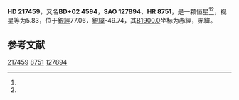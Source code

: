 {{Starbox begin
| name = HD 217459
}}
{{Starbox observe
| epoch = [[J2000.0|J2000.0]]
| constell = {{星座名待查}}<ref name=SIMBAD>{{cite web
 | url=http://simbad.u-strasbg.fr/simbad/sim-id?Ident=HR+8751
 | title =Pulsating variable Star
 | publisher=Centre de Données astronomiques de Strasbourg
 | work=SIMBAD
 | accessdate=2012-07-13}}</ref><ref name=DATA>{{cite web
 | url=http://vizier.u-strasbg.fr/viz-bin/VizieR-5?-out.add=.&-source=5050&-corr=PK=HR&-out.max=9999&HR=8751
 | title=VizieR Detailed Page
 | accessdate=2012-07-13
 | archive-date=2016-03-04
 | archive-url=https://web.archive.org/web/20160304195415/http://vizier.u-strasbg.fr/viz-bin/VizieR-5?-out.add=.&-source=5050&-corr=PK=HR&-out.max=9999&HR=8751
 | dead-url=no
 }}</ref>
| 星官 = 
| ra = {{RA|23|0|42.9}}<ref name=SIMBAD /><ref name=DATA />
| dec = {{DEC|+3|0|42}}<ref name=SIMBAD /><ref name=DATA />
| appmag_v = 5.83<ref name=SIMBAD /><ref name=DATA />
}}
{{Starbox character
| class = K4III<ref name=SIMBAD /><ref name=DATA />
| b-v = 1.34<ref name=SIMBAD /><ref name=DATA />
| u-b = 1.57<ref name=SIMBAD /><ref name=DATA />
| r-i = 0.5E<ref name=SIMBAD /><ref name=DATA />
| variable = 
}}
{{Starbox astrometry
| radial_v = 1.57
| prop_mo_ra = 19
| parallax = 
| p_error = 
}}
{{Starbox catalog
| names =BD+02 4594，[[SAO星表|SAO]] 127894，[[HD星表|HD]] 217459，[[HR星表|HR]] 8751}}
{{Starbox reference |Simbad=HR+8751}}
{{Starbox end}}

'''HD 217459'''，又名'''BD+02 4594'''，'''SAO 127894'''、'''HR 8751'''，是一颗恒星<ref name=SIMBAD /><ref name=DATA />，视星等为5.83，位于[[銀道座標系|銀經]]77.06，[[銀道座標系|銀緯]]-49.74，其[[B1900.0|B1900.0]]坐标为赤經{{RA|22|55|37.2}}，赤緯{{DEC|+2|-49.74|39}}。

== 参考文献 ==
{{reflist}}

{{star-stub}}

[[Category:HD和HDE天體|217459]]
[[Category:HR天體|8751]]
[[Category:SAO天體|127894]]
